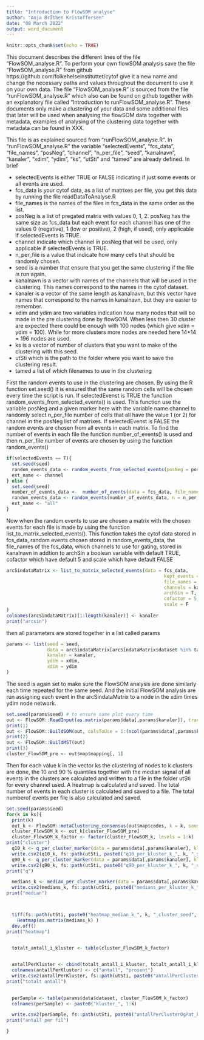 ```yaml
---
title: "Introduction to FlowSOM analyse"
author: "Anja Bråthen Kristoffersen"
date: "08 March 2022"
output: word_document
---
```


```r
knitr::opts_chunk$set(echo = TRUE)
```

This document describes the different lines of the file "FlowSOM_analyse.R". To perform your own flowSOM analysis save the file "FlowSOM_analyse.R" from github https://github.com/folkehelseinstituttet/cytof give it a new name and change the necessary paths and values throughout the document to use it on your own data. The file "FlowSOM_analyse.R" is sourced from the file "runFlowSOM_analyse.R" which also can be found on github together with an explanatory file called "Introduction to runFlowSOM_analyse.R". These documents only make a clustering of your data and some additional files that later will be used when analysing the flowSOM data together with metadata, examples of analysing of the clustering data together with metadata can be found in XXX. 


This file is as explained sourced from "runFlowSOM_analyse.R". In "runFlowSOM_analyse.R" the variable "selectedEvents", "fcs_data", "file_names", "posNeg", "channel", "n_per_file", "seed", "kanalnavn", "kanaler", "xdim", "ydim", "ks", "utSti" and "tamed" are already defined. In brief

 * selectedEvents is either TRUE or FALSE indicating if just some events or all events are used.
 * fcs_data is your cytof data, as a list of matrixes per file, you get this data by running the file readDataToAnalyse.R
 * file_names is the names of the files in fcs_data in the same order as the list.
 * posNeg is a list of pregated matrix with values 0, 1, 2. posNeg has the same size as fcs_data but each event for each channel has one of the values 0 (negative), 1 (low or positive), 2 (high, if used), only applicable if selectedEvents is TRUE.  
 * channel indicate which channel in posNeg that will be used, only applicable if selectedEvents is TRUE. 
 * n_per_file is a value that indicate how many cells that should be randomly chosen.
 * seed is a number that ensure that you get the same clustering if the file is run again. 
 * kanalnavn is a vector with names of the channels that will be used in the clustering. This names correspond to the names in the cytof dataset.
 * kanaler is a vector of the same length as kanalnavn, but this vector have names that correspond to the names in kanalnavn, but they are easier to remember.
 * xdim and ydim are two variables indication how many nodes that will be made in the pre clustering done by flowSOM. When less then 30 cluster are expected there could be enough with 100 nodes (which give xdim = ydim = 100). While for more clusters more nodes are needed here 14*14 = 196 nodes are used.
 * ks is a vector of number of clusters that you want to make of the clustering with this seed. 
 * utSti which is the path to the folder where you want to save the clustering result. 
 * tamed a list of which filenames to use in the clustering

First the random events to use in the clustering are chosen. By using the R function set.seed() it is ensured that the same random cells will be chosen every time the script is run. If selectedEvenst is TRUE the function random_events_from_selected_events() is used. This function use the variable posNeg and a given marker here with the variable name channel to randomly select n_per_file number of cells that all have the value 1 (or 2) for channel in the posNeg list of matrixes. If selectedEvenst is FALSE the random events are chosen from all events in each matrix. To find the number of events in each file the function number_of_events() is used and then n_per_file number of events are chosen by using the function random_events()


```r
if(selectedEvents == T){
  set.seed(seed)
  random_events_data <- random_events_from_selected_events(posNeg = posNeg, marker = channel, n = n_per_file)
  ext_name <- channel
} else {
  set.seed(seed)
  number_of_events_data <-  number_of_events(data = fcs_data, file_names = file_names)
  random_events_data <- random_events(number_of_events_data, n = n_per_file)
  ext_name <- "all"
}
```

Now when the random events to use are chosen a matrix with the chosen events for each file is made by using the function list_to_matrix_selected_events(). This function takes the cytof data stored in fcs_data, random events chosen stored in random_events_data, the file_names of the fcs_data, which channels to use for gating, stored in kanalnavn in addtion to archSin a boolean variable with default TRUE, cofactor which have default 5 and scale which have default FALSE

```r
arcSindataMatrix <- list_to_matrix_selected_events(data = fcs_data, 
                                                          kept_events = random_events_data, 
                                                          file_names = file_names, 
                                                          channels = kanalnavn,
                                                          archSin = T, 
                                                          cofactor = 5, 
                                                          scale = F
)
colnames(arcSindataMatrix)[1:length(kanaler)] <- kanaler
print("arcsin")
```

then all parameters are stored together in a list called params

```r
params <- list(seed = seed,
               data = arcSindataMatrix[arcSindataMatrix$dataset %in% tamed, ],
               kanaler = kanaler,
               ydim = xdim,
               xdim = ydim
)
```

The seed is again set to make sure the FlowSOM analysis are done similarly each time repeated for the same seed. And the initial FlowSOM analysis are run assigning each event in the arcSindataMatrix to a node in the xdim times ydim node network. 

```r
set.seed(params$seed) # to ensure same plot every time
out <- FlowSOM::ReadInput(as.matrix(params$data[,params$kanaler]), transform = F, scale = params$scaling)
print(1)
out <- FlowSOM::BuildSOM(out, colsToUse = 1:(ncol(params$data[,params$kanaler])), xdim = params$xdim, ydim = params$ydim)
print(2)
out <- FlowSOM::BuildMST(out)
print(3)
cluster_FlowSOM_pre <- out$map$mapping[, 1]
```

Then for each value k in the vector ks the clustering of nodes to k clusters are done, the 10 and 90 % quantiles together with the median signal of all events in the clusters are calculated and written to a file in the folder utSti for every channel used. A heatmap is calculated and saved. The total number of events in each cluster is calculated and saved to a file. The total numberof events per file is also calculated and saved. 

```r
set.seed(params$seed)
for(k in ks){
  print(k)
  out_k <- FlowSOM::metaClustering_consensus(out$map$codes, k = k, seed = params$seed)
  cluster_FlowSOM_k <- out_k[cluster_FlowSOM_pre]
  cluster_FlowSOM_k_factor <- factor(cluster_FlowSOM_k, levels = 1:k)
print("cluster")
  q10_k <- q_per_cluster_marker(data = params$data[,params$kanaler], kluster = cluster_FlowSOM_k, probs = 0.1)
  write.csv2(q10_k, fs::path(utSti, paste0("q10_per_kluster_k_", k, "_seed", params$seed, ext_name, ".csv")))
  q90_k <- q_per_cluster_marker(data = params$data[,params$kanaler], kluster = cluster_FlowSOM_k, probs = 0.9)
  write.csv2(q90_k, fs::path(utSti, paste0("q90_per_kluster_k_", k, "_seed", params$seed, ext_name, ".csv")))
print("q")

  medians_k <- median_per_cluster_marker(data = params$data[,params$kanaler], kluster = cluster_FlowSOM_k)
  write.csv2(medians_k, fs::path(utSti, paste0("medians_per_kluster_k_", k, "_seed", params$seed, ext_name, ".csv")))
print("median")



  tiff(fs::path(utSti, paste0("heatmap_median_k_", k, "_cluster_seed", seed, ext_name, ".tiff")), width = 1000, height = 800)
    Heatmap(as.matrix(medians_k) )
  dev.off()
print("heatmap")


  totalt_antall_i_kluster <- table(cluster_FlowSOM_k_factor)
  

  antallPerKluster <- cbind(totalt_antall_i_kluster, totalt_antall_i_kluster/nrow(params$data))
  colnames(antallPerKluster) <- c("antall", "prosent")
  write.csv2(antallPerKluster, fs::path(utSti, paste0("antallPerCluster_k_", k, "_seed", params$seed, ext_name, ".csv")))
print("totalt antall")

  
  perSample <- table(params$data$dataset, cluster_FlowSOM_k_factor)
  colnames(perSample) <- paste0("kluster_", 1:k)

  write.csv2(perSample, fs::path(utSti, paste0("antallPerClusterOgPat_k_", k, "_seed", params$seed, ext_name, ".csv")))
print("antall per fil")

}
```
  